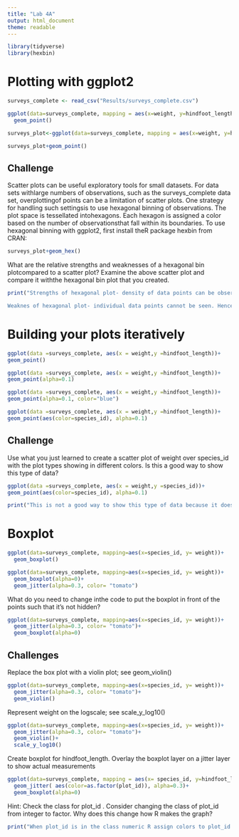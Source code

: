 ```yaml
---
title: "Lab 4A"
output: html_document
theme: readable
---
```


```r
library(tidyverse)
library(hexbin)
```


# Plotting with ggplot2

```r
surveys_complete <- read_csv("Results/surveys_complete.csv")

ggplot(data=surveys_complete, mapping = aes(x=weight, y=hindfoot_length))+
  geom_point()
```
```r
surveys_plot<-ggplot(data=surveys_complete, mapping = aes(x=weight, y=hindfoot_length))

surveys_plot+geom_point()
```

## **Challenge**
Scatter plots can be useful exploratory tools for small datasets. For data sets withlarge numbers of observations, such as the surveys_complete data set, overplottingof points can be a limitation of scatter plots. One strategy for handling such settingsis to use hexagonal binning of observations. The plot space is tessellated intohexagons. Each hexagon is assigned a color based on the number of observationsthat fall within its boundaries. To use hexagonal binning with ggplot2, first install theR package hexbin from CRAN:


```r
surveys_plot+geom_hex()
```
What are the relative strengths and weaknesses of a hexagonal bin plotcompared to a scatter plot? Examine the above scatter plot and compare it withthe hexagonal bin plot that you created.

```r
print("Strengths of hexagonal plot- density of data points can be observed. Over plotting issue arised in geo_scatter plots is fixed by hexagonal plotting. 

Weaknes of hexagonal plot- individual data points cannot be seen. Hence, the number of data points used to plot cannot be seen.")
```

# Building your plots iteratively

```r
ggplot(data =surveys_complete, aes(x = weight,y =hindfoot_length))+
geom_point()
```
```r
ggplot(data =surveys_complete, aes(x = weight,y =hindfoot_length))+
geom_point(alpha=0.1)
```

```r
ggplot(data =surveys_complete, aes(x = weight,y =hindfoot_length))+
geom_point(alpha=0.1, color="blue")
```
```r
ggplot(data =surveys_complete, aes(x = weight,y =hindfoot_length))+
geom_point(aes(color=species_id), alpha=0.1)
```

## **Challenge**
Use what you just learned to create a scatter plot of weight over species_id with the plot types showing in different colors. Is this a good way to show this type of data?

```r
ggplot(data =surveys_complete, aes(x = weight,y =species_id))+
geom_point(aes(color=species_id), alpha=0.1)
```

```r
print("This is not a good way to show this type of data because it does not show, mean, standard erros/ deviations of the data set. Therefore different species weights cannot be statistically compared")
```


# Boxplot

```r
ggplot(data=surveys_complete, mapping=aes(x=species_id, y= weight))+
  geom_boxplot()
```


```r
ggplot(data=surveys_complete, mapping=aes(x=species_id, y= weight))+
  geom_boxplot(alpha=0)+
  geom_jitter(alpha=0.3, color= "tomato")
```

What do you need to change inthe code to put the boxplot in front of the points such that it’s not hidden?



```r
ggplot(data=surveys_complete, mapping=aes(x=species_id, y= weight))+
  geom_jitter(alpha=0.3, color= "tomato")+
  geom_boxplot(alpha=0)
```

## **Challenges**

Replace the box plot with a violin plot; see geom_violin()

```r
ggplot(data=surveys_complete, mapping=aes(x=species_id, y= weight))+
  geom_jitter(alpha=0.3, color= "tomato")+
  geom_violin()
```



Represent weight on the logscale; see scale_y_log10()


```r
ggplot(data=surveys_complete, mapping=aes(x=species_id, y= weight))+
  geom_jitter(alpha=0.3, color= "tomato")+
  geom_violin()+
  scale_y_log10()
```

Create boxplot for hindfoot_length. Overlay the boxplot layer on a jitter layer to show actual measurements

```r
ggplot(data=surveys_complete, mapping = aes(x= species_id, y=hindfoot_length))+
  geom_jitter( aes(color=as.factor(plot_id)), alpha=0.3)+
  geom_boxplot(alpha=0)
```
Hint: Check the class for
plot_id
. Consider changing the class of
plot_id
from integer to factor. Why does this change how R makes the graph?

```r
print("When plot_id is in the class numeric R assign colors to plot_id as a gradient. But When it is a factor each factor is colored as a distinct category")
```

